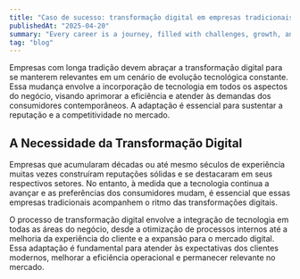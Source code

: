 ```yaml
---
title: "Caso de sucesso: transformação digital em empresas tradicionais"
publishedAt: "2025-04-20"
summary: "Every career is a journey, filled with challenges, growth, and those significant moments that mark a shift in our path."
tag: "blog"
---
```


Empresas com longa tradição devem abraçar a transformação digital para se manterem relevantes em um cenário de evolução tecnológica constante. Essa mudança envolve a incorporação de tecnologia em todos os aspectos do negócio, visando aprimorar a eficiência e atender às demandas dos consumidores contemporâneos. A adaptação é essencial para sustentar a reputação e a competitividade no mercado.

## A Necessidade da Transformação Digital

Empresas que acumularam décadas ou até mesmo séculos de experiência muitas vezes construíram reputações sólidas e se destacaram em seus respectivos setores. No entanto, à medida que a tecnologia continua a avançar e as preferências dos consumidores mudam, é essencial que essas empresas tradicionais acompanhem o ritmo das transformações digitais.

O processo de transformação digital envolve a integração de tecnologia em todas as áreas do negócio, desde a otimização de processos internos até a melhoria da experiência do cliente e a expansão para o mercado digital. Essa adaptação é fundamental para atender às expectativas dos clientes modernos, melhorar a eficiência operacional e permanecer relevante no mercado.
